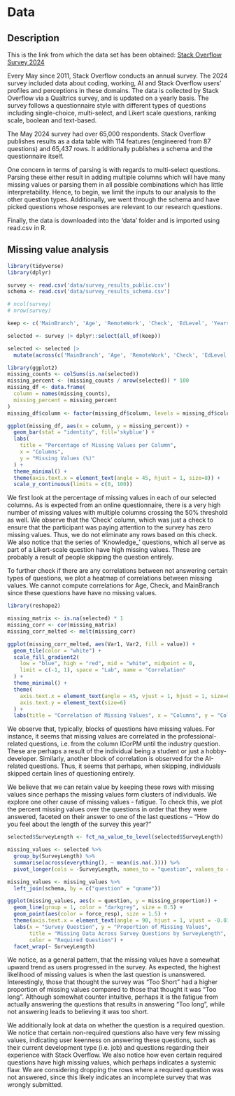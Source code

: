 # Data

## Description

This is the link from which the data set has been obtained: [Stack Overflow Survey 2024](https://survey.stackoverflow.co/) 

Every May since 2011, Stack Overflow conducts an annual survey. The 2024 survey included data about coding, working, AI and Stack Overflow users' profiles and perceptions in these domains. The data is collected by Stack Overflow via a Qualtrics survey, and is updated on a yearly basis. The survey follows a questionnaire style with different types of questions including single-choice, multi-select, and Likert scale questions, ranking scale, boolean and text-based.

The May 2024 survey had over 65,000 respondents. Stack Overflow publishes results as a data table with 114 features (engineered from 87 questions) and 65,437 rows. It additionally publishes a schema and the questionnaire itself.

One concern in terms of parsing is with regards to multi-select questions. Parsing these either result in adding multiple columns which will have many missing values or parsing them in all possible combinations which has little interpretability. Hence, to begin, we limit the inputs to our analysis to the other question types. Additionally, we went through the schema and have picked questions whose responses are relevant to our research questions.

Finally, the data is downloaded into the 'data' folder and is imported using read.csv in R.

## Missing value analysis

```r
library(tidyverse)
library(dplyr)

survey <- read.csv('data/survey_results_public.csv')
schema <- read.csv('data/survey_results_schema.csv')

# ncol(survey)
# nrow(survey)

keep <- c('MainBranch', 'Age', 'RemoteWork', 'Check', 'EdLevel', 'YearsCode', 'YearsCodePro', 'DevType', 'Country', 'ConvertedCompYearly', 'SOVisitFreq', 'SOAccount', 'SOPartFreq', 'SOComm', 'AISelect', 'AISent', 'AIAcc', 'AIComplex', 'AIThreat', 'ICorPM', 'WorkExp', 'Knowledge_1', 'Knowledge_2', 'Knowledge_3', 'Knowledge_4', 'Knowledge_5', 'Knowledge_6', 'Knowledge_7', 'Knowledge_8', 'Knowledge_9', 'TimeSearching', 'TimeAnswering', 'ProfessionalCloud', 'ProfessionalQuestion', 'Industry', 'JobSat', 'SurveyLength', 'SurveyEase')

selected <- survey |> dplyr::select(all_of(keep))

selected <- selected |>
  mutate(across(c('MainBranch', 'Age', 'RemoteWork', 'Check', 'EdLevel', 'DevType', 'SOVisitFreq', 'SOAccount', 'SOPartFreq', 'SOComm', 'AISelect', 'AISent', 'AIAcc', 'AIComplex', 'AIThreat', 'ICorPM', 'Knowledge_1', 'Knowledge_2', 'Knowledge_3', 'Knowledge_4', 'Knowledge_5', 'Knowledge_6', 'Knowledge_7', 'Knowledge_8', 'Knowledge_9', 'TimeSearching', 'TimeAnswering', 'ProfessionalCloud', 'ProfessionalQuestion', 'JobSat', 'SurveyLength', 'SurveyEase'), as.factor))

```

```r
library(ggplot2)
missing_counts <- colSums(is.na(selected))
missing_percent <- (missing_counts / nrow(selected)) * 100
missing_df <- data.frame(
  column = names(missing_counts),
  missing_percent = missing_percent
)
missing_df$column <- factor(missing_df$column, levels = missing_df$column)

ggplot(missing_df, aes(x = column, y = missing_percent)) +
  geom_bar(stat = "identity", fill='skyblue') +
  labs(
    title = "Percentage of Missing Values per Column",
    x = "Columns",
    y = "Missing Values (%)"
  ) +
  theme_minimal() +
  theme(axis.text.x = element_text(angle = 45, hjust = 1, size=8)) +
  scale_y_continuous(limits = c(0, 100))
```
We first look at the percentage of missing values in each of our selected columns. As is expected from an online questionnaire, there is a very high number of missing values with multiple columns crossing the 50% threshold as well. We observe that the 'Check' column, which was just a check to ensure that the participant was paying attention to the survey has zero missing values. Thus, we do not eliminate any rows based on this check. We also notice that the series of 'Knowledge_' questions, which all serve as part of a Likert-scale question have high missing values. These are probably a result of people skipping the question entirely. 

To further check if there are any correlations between not answering certain types of questions, we plot a heatmap of correlations between missing values. We cannot compute correlations for Age, Check, and MainBranch since these questions have have no missing values.

```r
library(reshape2)

missing_matrix <- is.na(selected) * 1
missing_corr <- cor(missing_matrix)
missing_corr_melted <- melt(missing_corr)

ggplot(missing_corr_melted, aes(Var1, Var2, fill = value)) +
  geom_tile(color = "white") +
  scale_fill_gradient2(
    low = "blue", high = "red", mid = "white", midpoint = 0,
    limit = c(-1, 1), space = "Lab", name = "Correlation"
  ) +
  theme_minimal() +
  theme(
    axis.text.x = element_text(angle = 45, vjust = 1, hjust = 1, size=6),
    axis.text.y = element_text(size=6)
  ) +
  labs(title = "Correlation of Missing Values", x = "Columns", y = "Columns")
```
We observe that, typically, blocks of questions have missing values. For instance, it seems that missing values are correlated in the professional-related questions, i.e. from the column ICorPM until the industry question. These are perhaps a result of the individual being a student or just a hobby-developer. Similarly, another block of correlation is observed for the AI-related questions. Thus, it seems that perhaps, when skipping, individuals skipped certain lines of questioning entirely. 

We believe that we can retain value by keeping these rows with missing values since perhaps the missing values form clusters of individuals. We explore one other cause of missing values - fatigue. To check this, we plot the percent missing values over the questions in order that they were answered, faceted on their answer to one of the last questions -- "How do you feel about the length of the survey this year?"

```r
selected$SurveyLength <- fct_na_value_to_level(selected$SurveyLength)

missing_values <- selected %>%
  group_by(SurveyLength) %>%
  summarise(across(everything(), ~ mean(is.na(.)))) %>%
  pivot_longer(cols = -SurveyLength, names_to = "question", values_to = "missing_proportion")

missing_values <- missing_values %>%
  left_join(schema, by = c("question" = "qname"))

ggplot(missing_values, aes(x = question, y = missing_proportion)) +
  geom_line(group = 1, color = "darkgrey", size = 0.5) +
  geom_point(aes(color = force_resp), size = 1.5) +
  theme(axis.text.x = element_text(angle = 90, hjust = 1, vjust = -0.01, size = 6)) +
  labs(x = "Survey Question", y = "Proportion of Missing Values",
       title = "Missing Data Across Survey Questions by SurveyLength",
       color = "Required Question") +
  facet_wrap(~ SurveyLength)
```

We notice, as a general pattern, that the missing values have a somewhat upward trend as users progressed in the survey. As expected, the highest likelihood of missing values is when the last question is unanswered. Interestingly, those that thought the survey was "Too Short" had a higher proportion of missing values compared to those that thought it was "Too long". Although somewhat counter intuitive, perhaps it is the fatigue from actually answering the questions that results in answering "Too long", while not answering leads to believing it was too short. 

We additionally look at data on whether the question is a required question. We notice that certain non-required questions also have very few missing values, indicating user keenness on answering these questions, such as their current development type (i.e. job) and questions regarding their experience with Stack Overflow. We also notice how even certain required questions have high missing values, which perhaps indicates a systemic flaw. We are considering dropping the rows where a required question was not answered, since this likely indicates an incomplete survey that was wrongly submitted.